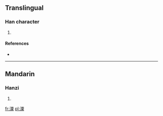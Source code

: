 ==Translingual==

===Han character===
{{Han char|rn=85|rad=水|as=12|sn=15|four=|canj=水一田木 (EMWD), X水一田木 (XEMWD)}}

# {{defn|Han|sort=水12}}

====References====
* {{Han ref|kx=0649.250|dkj=18256|hdz=31738.030|uh=6F65|ud=28517}}

----

==Mandarin==

===Hanzi===
{{cmn-hanzi|pin=[[sù]] ([[su4]])|wg=su<sup>4</sup>}}

# {{defn|Mandarin|sort=水12}}

[[fr:潥]]
[[pl:潥]]